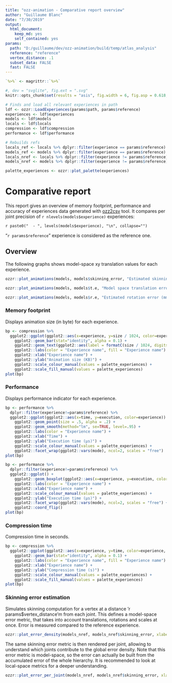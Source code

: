 ```yaml
---
title: "ozz-animation - Comparative report overview"
author: "Guillaume Blanc"
date: "7/30/2019"
output:
  html_document:
    keep_md: yes
    self_contained: yes
params:
  path: "D:/guillaume/dev/ozz-animation/build/temp/atlas_analysis"
  reference: "reference"
  vertex_distance: .1
  subset_data: FALSE
  fast: FALSE
---
```


```r
`%>%` <- magrittr::`%>%`

#, dev = "svglite", fig.ext = ".svg"
knitr::opts_chunk$set(results = "asis", fig.width = 6, fig.asp = 0.618, fig.align = "center", echo = FALSE)

# Finds and load all relevant experiences in path
ldf <- ozzr::LoadExperiences(params$path, params$reference)
experiences <- ldf$experiences
models <- ldf$models
locals <- ldf$locals
compression <- ldf$compression
performance <- ldf$performance

# Rebuilds refs
locals_ref <- locals %>% dplyr::filter(experience == params$reference)
models_ref <- models %>% dplyr::filter(experience == params$reference)
locals_nref <- locals %>% dplyr::filter(experience != params$reference)
models_nref <- models %>% dplyr::filter(experience != params$reference)

palette_experiences <- ozzr::plot_palette(experiences)
```

# Comparative report {.tabset}

This report gives an overview of memory footprint, performance and accuracy of experiences data generated with [ozz2csv](https://github.com/guillaumeblanc/ozz-animation/tree/master/src/animation/offline/csv) tool.
It compares per joint precision of `r nlevels(models$experience)` experiences:

`r paste0("  - ", levels(models$experience), "\n", collapse="")`

"`r params$reference`" experience is considered as the reference one.

## Overview

The following graphs shows model-space xy translation values for each experience.

```r
ozzr::plot_animations(models, models$skinning_error, "Estimated skinning error (mm)", !params$fast)
```

```r
ozzr::plot_animations(models, models$t.e, "Model space translation error (mm)", !params$fast)
```

```r
ozzr::plot_animations(models, models$r.e, "Estimated rotation error (mm)", !params$fast)
```

### Memory footprint

Displays animation size (in byte) for each experience.

```r
bp <- compression %>%
  ggplot2::ggplot(ggplot2::aes(x=experience, y=size / 1024, color=experience, fill=experience)) +
    ggplot2::geom_bar(stat="identity", alpha = 0.1) +
    ggplot2::geom_text(ggplot2::aes(label = formatC(size / 1024, digits = 1, format = "f"), vjust=-0.25, show.legend = FALSE)) +
    ggplot2::labs(color = "Experience name", fill = "Experience name") +
    ggplot2::xlab("Experience name") +
    ggplot2::ylab("Animation size (KB)") +
    ggplot2::scale_colour_manual(values = palette_experiences) +
    ggplot2::scale_fill_manual(values = palette_experiences)
plot(bp)
```

### Performance

Displays performance indicator for each experience.

```r
bp <- performance %>%
  dplyr::filter(experience!=params$reference) %>%
  ggplot2::ggplot(ggplot2::aes(x=time, y=execution, color=experience)) +
    ggplot2::geom_point(size = .5, alpha = .2) +
    ggplot2::geom_smooth(method="lm", se=TRUE, level=.95) +
    ggplot2::labs(color = "Experience name") +
    ggplot2::xlab("Time") +
    ggplot2::ylab("Execution time (µs)") +
    ggplot2::scale_colour_manual(values = palette_experiences) +
    ggplot2::facet_wrap(ggplot2::vars(mode), ncol=2, scales = "free")
plot(bp)
```

```r
bp <- performance %>%
  dplyr::filter(experience!=params$reference) %>%
  ggplot2::ggplot() +
    ggplot2::geom_boxplot(ggplot2::aes(x=experience, y=execution, color=experience), alpha = .8) +
    ggplot2::labs(color = "Experience name") +
    ggplot2::xlab("Experience name") +
    ggplot2::scale_colour_manual(values = palette_experiences) +
    ggplot2::ylab("Execution time (µs)") +
    ggplot2::facet_wrap(ggplot2::vars(mode), ncol=2, scales = "free") +
    ggplot2::coord_flip()
plot(bp)
```

### Compression time

Compression time in seconds.

```r
bp <- compression %>%
  ggplot2::ggplot(ggplot2::aes(x=experience, y=time, color=experience, fill=experience)) +
    ggplot2::geom_bar(stat="identity", alpha = 0.1) +
    ggplot2::labs(color = "Experience name", fill = "Experience name") +
    ggplot2::xlab("Experience name") +
    ggplot2::ylab("Compression time (s)") +
    ggplot2::scale_colour_manual(values = palette_experiences) +
    ggplot2::scale_fill_manual(values = palette_experiences)
plot(bp)
```

### Skinning error estimation

Simulates skinning computation for a vertex at a distance 'r params$vertex_distance'm from each joint. This defines a model-space error metric, that takes into account translations, rotations and scales at once.
Error is measured compared to the reference experience.

```r
ozzr::plot_error_density(models_nref, models_nref$skinning_error, xlabel = "Skinning error (mm)")
```

The same skinning error metric is then rendered per joint, allowing to understand which joints contribute to the global error density.
Note that this error metric is model-space, so the error can actually be built from the accumulated error of the whole hierarchy. It is recommended to look at local-space metrics for a deeper understanding.

```r
ozzr::plot_error_per_joint(models_nref, models_nref$skinning_error, xlabel = "Skinning error (mm)")
```
